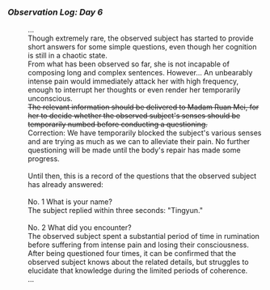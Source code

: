 ===''Observation Log: Day 6''===
:...
:Though extremely rare, the observed subject has started to provide short answers for some simple questions, even though her cognition is still in a chaotic state.
:From what has been observed so far, she is not incapable of composing long and complex sentences. However... An unbearably intense pain would immediately attack her with high frequency, enough to interrupt her thoughts or even render her temporarily unconscious.
:<s>The relevant information should be delivered to Madam Ruan Mei, for her to decide whether the observed subject's senses should be temporarily numbed before conducting a questioning.</s>
:Correction: We have temporarily blocked the subject's various senses and are trying as much as we can to alleviate their pain. No further questioning will be made until the body's repair has made some progress.
:<br />Until then, this is a record of the questions that the observed subject has already answered:
:<br />No. 1 What is your name?
:The subject replied within three seconds: "Tingyun."
:<br />No. 2 What did you encounter?
:The observed subject spent a substantial period of time in rumination before suffering from intense pain and losing their consciousness.
:After being questioned four times, it can be confirmed that the observed subject knows about the related details, but struggles to elucidate that knowledge during the limited periods of coherence.
:...
